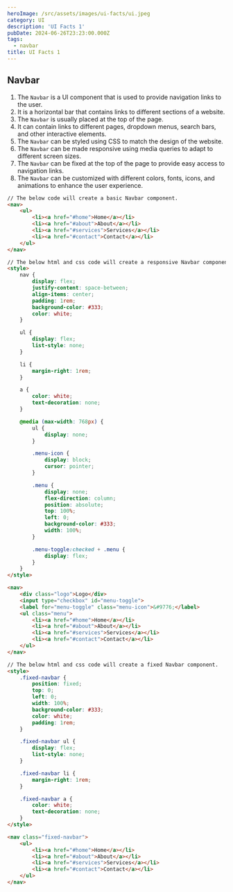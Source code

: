 ```yaml
---
heroImage: /src/assets/images/ui-facts/ui.jpeg
category: UI
description: 'UI Facts 1'
pubDate: 2024-06-26T23:23:00.000Z
tags:
  - navbar
title: UI Facts 1
---
```


## Navbar

1. The `Navbar` is a UI component that is used to provide navigation links to the user.
2. It is a horizontal bar that contains links to different sections of a website.
3. The `Navbar` is usually placed at the top of the page.
4. It can contain links to different pages, dropdown menus, search bars, and other interactive elements.
5. The `Navbar` can be styled using CSS to match the design of the website.
6. The `Navbar` can be made responsive using media queries to adapt to different screen sizes.
7. The `Navbar` can be fixed at the top of the page to provide easy access to navigation links.
8. The `Navbar` can be customized with different colors, fonts, icons, and animations to enhance the user experience.

```html
// The below code will create a basic Navbar component.
<nav>
    <ul>
        <li><a href="#home">Home</a></li>
        <li><a href="#about">About</a></li>
        <li><a href="#services">Services</a></li>
        <li><a href="#contact">Contact</a></li>
    </ul>
</nav>

// The below html and css code will create a responsive Navbar component
<style>
    nav {
        display: flex;
        justify-content: space-between;
        align-items: center;
        padding: 1rem;
        background-color: #333;
        color: white;
    }

    ul {
        display: flex;
        list-style: none;
    }

    li {
        margin-right: 1rem;
    }

    a {
        color: white;
        text-decoration: none;
    }

    @media (max-width: 768px) {
        ul {
            display: none;
        }

        .menu-icon {
            display: block;
            cursor: pointer;
        }

        .menu {
            display: none;
            flex-direction: column;
            position: absolute;
            top: 100%;
            left: 0;
            background-color: #333;
            width: 100%;
        }

        .menu-toggle:checked + .menu {
            display: flex;
        }
    }
</style>

<nav>
    <div class="logo">Logo</div>
    <input type="checkbox" id="menu-toggle">
    <label for="menu-toggle" class="menu-icon">&#9776;</label>
    <ul class="menu">
        <li><a href="#home">Home</a></li>
        <li><a href="#about">About</a></li>
        <li><a href="#services">Services</a></li>
        <li><a href="#contact">Contact</a></li>
    </ul>
</nav>

// The below html and css code will create a fixed Navbar component.
<style>
    .fixed-navbar {
        position: fixed;
        top: 0;
        left: 0;
        width: 100%;
        background-color: #333;
        color: white;
        padding: 1rem;
    }

    .fixed-navbar ul {
        display: flex;
        list-style: none;
    }

    .fixed-navbar li {
        margin-right: 1rem;
    }

    .fixed-navbar a {
        color: white;
        text-decoration: none;
    }
</style>

<nav class="fixed-navbar">
    <ul>
        <li><a href="#home">Home</a></li>
        <li><a href="#about">About</a></li>
        <li><a href="#services">Services</a></li>
        <li><a href="#contact">Contact</a></li>
    </ul>
</nav>
```



